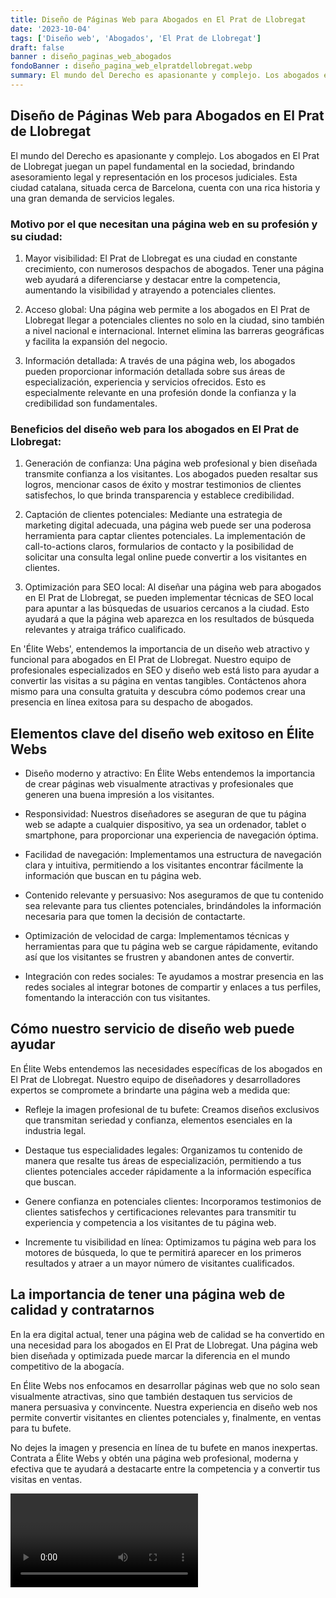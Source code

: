 ```yaml
---
title: Diseño de Páginas Web para Abogados en El Prat de Llobregat
date: '2023-10-04'
tags: ['Diseño web', 'Abogados', 'El Prat de Llobregat']
draft: false
banner : diseño_paginas_web_abogados
fondoBanner : diseño_pagina_web_elpratdellobregat.webp
summary: El mundo del Derecho es apasionante y complejo. Los abogados en El Prat de Llobregat juegan un papel fundamental en la sociedad, brindando asesoramiento legal y representación en los procesos judiciales. Esta ciudad catalana, situada cerca de Barcelona, cuenta con una rica historia y una gran demanda de servicios legales.
---
```


## Diseño de Páginas Web para Abogados en El Prat de Llobregat

El mundo del Derecho es apasionante y complejo. Los abogados en El Prat de Llobregat juegan un papel fundamental en la sociedad, brindando asesoramiento legal y representación en los procesos judiciales. Esta ciudad catalana, situada cerca de Barcelona, cuenta con una rica historia y una gran demanda de servicios legales.

### Motivo por el que necesitan una página web en su profesión y su ciudad:

1. Mayor visibilidad: El Prat de Llobregat es una ciudad en constante crecimiento, con numerosos despachos de abogados. Tener una página web ayudará a diferenciarse y destacar entre la competencia, aumentando la visibilidad y atrayendo a potenciales clientes.

2. Acceso global: Una página web permite a los abogados en El Prat de Llobregat llegar a potenciales clientes no solo en la ciudad, sino también a nivel nacional e internacional. Internet elimina las barreras geográficas y facilita la expansión del negocio.

3. Información detallada: A través de una página web, los abogados pueden proporcionar información detallada sobre sus áreas de especialización, experiencia y servicios ofrecidos. Esto es especialmente relevante en una profesión donde la confianza y la credibilidad son fundamentales.

### Beneficios del diseño web para los abogados en El Prat de Llobregat:

1. Generación de confianza: Una página web profesional y bien diseñada transmite confianza a los visitantes. Los abogados pueden resaltar sus logros, mencionar casos de éxito y mostrar testimonios de clientes satisfechos, lo que brinda transparencia y establece credibilidad.

2. Captación de clientes potenciales: Mediante una estrategia de marketing digital adecuada, una página web puede ser una poderosa herramienta para captar clientes potenciales. La implementación de call-to-actions claros, formularios de contacto y la posibilidad de solicitar una consulta legal online puede convertir a los visitantes en clientes.

3. Optimización para SEO local: Al diseñar una página web para abogados en El Prat de Llobregat, se pueden implementar técnicas de SEO local para apuntar a las búsquedas de usuarios cercanos a la ciudad. Esto ayudará a que la página web aparezca en los resultados de búsqueda relevantes y atraiga tráfico cualificado.

En 'Élite Webs', entendemos la importancia de un diseño web atractivo y funcional para abogados en El Prat de Llobregat. Nuestro equipo de profesionales especializados en SEO y diseño web está listo para ayudar a convertir las visitas a su página en ventas tangibles. Contáctenos ahora mismo para una consulta gratuita y descubra cómo podemos crear una presencia en línea exitosa para su despacho de abogados.

<GifSeo />

<Cta />

## Elementos clave del diseño web exitoso en Élite Webs

- Diseño moderno y atractivo: En Élite Webs entendemos la importancia de crear páginas web visualmente atractivas y profesionales que generen una buena impresión a los visitantes.

- Responsividad: Nuestros diseñadores se aseguran de que tu página web se adapte a cualquier dispositivo, ya sea un ordenador, tablet o smartphone, para proporcionar una experiencia de navegación óptima.

- Facilidad de navegación: Implementamos una estructura de navegación clara y intuitiva, permitiendo a los visitantes encontrar fácilmente la información que buscan en tu página web.

- Contenido relevante y persuasivo: Nos aseguramos de que tu contenido sea relevante para tus clientes potenciales, brindándoles la información necesaria para que tomen la decisión de contactarte.

- Optimización de velocidad de carga: Implementamos técnicas y herramientas para que tu página web se cargue rápidamente, evitando así que los visitantes se frustren y abandonen antes de convertir.

- Integración con redes sociales: Te ayudamos a mostrar presencia en las redes sociales al integrar botones de compartir y enlaces a tus perfiles, fomentando la interacción con tus visitantes.

## Cómo nuestro servicio de diseño web puede ayudar

En Élite Webs entendemos las necesidades específicas de los abogados en El Prat de Llobregat. Nuestro equipo de diseñadores y desarrolladores expertos se compromete a brindarte una página web a medida que:

- Refleje la imagen profesional de tu bufete: Creamos diseños exclusivos que transmitan seriedad y confianza, elementos esenciales en la industria legal.

- Destaque tus especialidades legales: Organizamos tu contenido de manera que resalte tus áreas de especialización, permitiendo a tus clientes potenciales acceder rápidamente a la información específica que buscan.

- Genere confianza en potenciales clientes: Incorporamos testimonios de clientes satisfechos y certificaciones relevantes para transmitir tu experiencia y competencia a los visitantes de tu página web.

- Incremente tu visibilidad en línea: Optimizamos tu página web para los motores de búsqueda, lo que te permitirá aparecer en los primeros resultados y atraer a un mayor número de visitantes cualificados.

## La importancia de tener una página web de calidad y contratarnos

En la era digital actual, tener una página web de calidad se ha convertido en una necesidad para los abogados en El Prat de Llobregat. Una página web bien diseñada y optimizada puede marcar la diferencia en el mundo competitivo de la abogacía.

En Élite Webs nos enfocamos en desarrollar páginas web que no solo sean visualmente atractivas, sino que también destaquen tus servicios de manera persuasiva y convincente. Nuestra experiencia en diseño web nos permite convertir visitantes en clientes potenciales y, finalmente, en ventas para tu bufete.

No dejes la imagen y presencia en línea de tu bufete en manos inexpertas. Contrata a Élite Webs y obtén una página web profesional, moderna y efectiva que te ayudará a destacarte entre la competencia y a convertir tus visitas en ventas.

<Video />

<CtaBot job='Abogados' city='El Prat de Llobregat'/>

<Gmaps query='El Prat de Llobregat+españa+maps' />